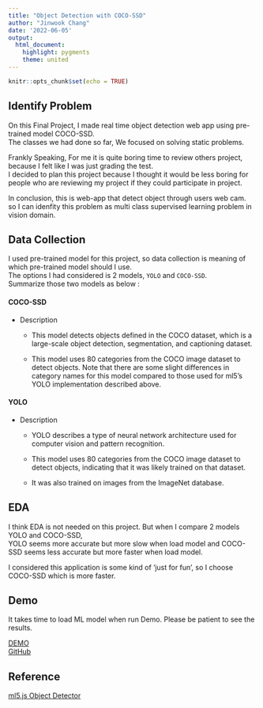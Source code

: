 ```yaml
---
title: "Object Detection with COCO-SSD"
author: "Jinwook Chang"
date: '2022-06-05'
output: 
  html_document: 
    highlight: pygments
    theme: united
---
```


```r
knitr::opts_chunk$set(echo = TRUE)
```

## Identify Problem

On this Final Project, I made real time object detection web app using pre-trained model COCO-SSD.  
The classes we had done so far, We focused on solving static problems.  

Frankly Speaking, For me it is quite boring time to review others project, because I felt like I was just grading the test.  
I decided to plan this project because I thought it would be less boring for people who are reviewing my project if they could participate in project.

In conclusion, this is web-app that detect object through users web cam.  
so I can idenfity this problem as multi class supervised learning problem in vision domain.


## Data Collection

I used pre-trained model for this project, so data collection is meaning of which pre-trained model should I use.  
The options I had considered is 2 models, `YOLO` and `COCO-SSD`.  
Summarize those two models as below :  

#### COCO-SSD

* Description

    + This model detects objects defined in the COCO dataset, which is a large-scale object detection, segmentation, and captioning dataset.

    + This model uses 80 categories from the COCO image dataset to detect objects. Note that there are some slight differences in category names for this model compared to those used for ml5’s YOLO implementation described above.

#### YOLO

* Description

    + YOLO describes a type of neural network architecture used for computer vision and pattern recognition.

    + This model uses 80 categories from the COCO image dataset to detect objects, indicating that it was likely trained on that dataset.

    + It was also trained on images from the ImageNet database.


## EDA

I think EDA is not needed on this project. But when I compare 2 models YOLO and COCO-SSD,  
YOLO seems more accurate but more slow when load model and COCO-SSD seems less accurate but more faster when load model.

I considered this application is some kind of 'just for fun', so I choose COCO-SSD which is more faster.


## Demo

It takes time to load ML model when run Demo.
Please be patient to see the results.


[DEMO](https://tranquil-morning.github.io/Intelligence-and-Learning/02_Object%20Detection%20with%20COCO-SSD/)  
[GitHub](https://github.com/tranquil-morning/Intelligence-and-Learning/tree/main/02_Object%20Detection%20with%20COCO-SSD)  

## Reference

[ml5.js Object Detector](https://learn.ml5js.org/#/reference/object-detector)


